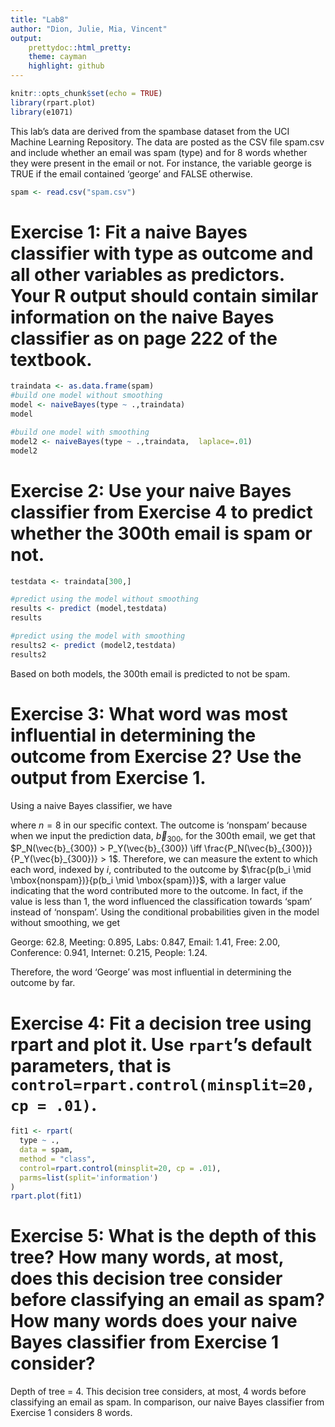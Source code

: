 ```yaml
---
title: "Lab8"
author: "Dion, Julie, Mia, Vincent"
output: 
    prettydoc::html_pretty:
    theme: cayman
    highlight: github
---
```


```r
knitr::opts_chunk$set(echo = TRUE)
library(rpart.plot)
library(e1071)
```

This lab's data are derived from the spambase dataset from the UCI Machine Learning Repository. The data are posted as the CSV file spam.csv and include whether an email was spam (type) and for 8 words whether they were present in the email or not. For instance, the variable george is TRUE if the email contained 'george' and FALSE otherwise.

```r
spam <- read.csv("spam.csv")
```


# Exercise 1: Fit a naive Bayes classifier with type as outcome and all other variables as predictors. Your R output should contain similar information on the naive Bayes classifier as on page 222 of the textbook.

```r
traindata <- as.data.frame(spam)
#build one model without smoothing 
model <- naiveBayes(type ~ .,traindata)
model

#build one model with smoothing 
model2 <- naiveBayes(type ~ .,traindata,  laplace=.01)
model2
```


# Exercise 2: Use your naive Bayes classifier from Exercise 4 to predict whether the 300th email is spam or not.
```r

testdata <- traindata[300,]

#predict using the model without smoothing 
results <- predict (model,testdata)
results 

#predict using the model with smoothing 
results2 <- predict (model2,testdata)
results2 

```
Based on both models, the 300th email is predicted to not be spam. 

# Exercise 3: What word was most influential in determining the outcome from Exercise 2? Use the output from Exercise 1.

Using a naive Bayes classifier, we have
\begin{align*}
&P_N(\vec{b}) := p(\mbox{nonspam}\mid b_1,b_2,\ldots,b_n) = p(\mbox{nonspam})\prod_{i=1}^n p(b_i \mid \mbox{nonspam}) \mbox{ and} \\
&P_Y(\vec{b}) := p(\mbox{spam}\mid b_1,b_2,\ldots,b_n) = p(\mbox{spam})\prod_{i=1}^n p(b_i \mid \mbox{spam}),
\end{align*}

where $n = 8$ in our specific context. The outcome is 'nonspam' because when we input the prediction data, $\vec{b}_{300}$, for the 300th email, we get that $P_N(\vec{b}_{300}) > P_Y(\vec{b}_{300}) \iff \frac{P_N(\vec{b}_{300})}{P_Y(\vec{b}_{300})} > 1$. Therefore, we can measure the extent to which each word, indexed by $i$, contributed to the outcome by $\frac{p(b_i \mid \mbox{nonspam})}{p(b_i \mid \mbox{spam})}$, with a larger value indicating that the word contributed more to the outcome. In fact, if the value is less than 1, the word influenced the classification towards 'spam' instead of 'nonspam'. Using the conditional probabilities given in the model without smoothing, we get

George: 62.8, Meeting: 0.895, Labs: 0.847, Email: 1.41, Free: 2.00, Conference: 0.941, Internet: 0.215, People: 1.24.

Therefore, the word 'George' was most influential in determining the outcome by far.

# Exercise 4: Fit a decision tree using rpart and plot it. Use `rpart`’s default parameters, that is `control=rpart.control(minsplit=20, cp = .01)`.

```r
fit1 <- rpart(
  type ~ .,
  data = spam,
  method = "class",
  control=rpart.control(minsplit=20, cp = .01),
  parms=list(split='information')
)
rpart.plot(fit1)
```


# Exercise 5: What is the depth of this tree? How many words, at most, does this decision tree consider before classifying an email as spam? How many words does your naive Bayes classifier from Exercise 1 consider?

Depth of tree = 4. This decision tree considers, at most, 4 words before classifying an email as spam. In comparison, our naive Bayes classifier from Exercise 1 considers 8 words.

